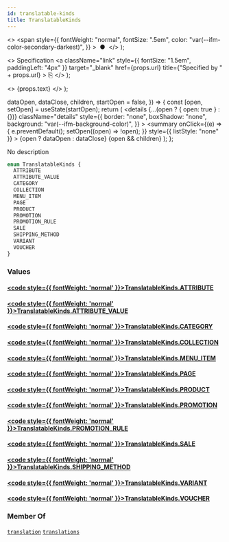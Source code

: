 ```yaml
---
id: translatable-kinds
title: TranslatableKinds
---
```


  <>
    <span
      style={{
        fontWeight: "normal",
        fontSize: ".5em",
        color: "var(--ifm-color-secondary-darkest)",
      }}
    >
      &nbsp;●&nbsp;
    </span>
  </>
);

  <>
    Specification
    <a
      className="link"
      style={{ fontSize: "1.5em", paddingLeft: "4px" }}
      target="\_blank"
      href={props.url}
      title={"Specified by " + props.url}
    >
      ⎘
    </a>
  </>
);

  <>
    <span className={props.class}>{props.text}</span>
  </>
);


  dataOpen,
  dataClose,
  children,
  startOpen = false,
}) => {
  const [open, setOpen] = useState(startOpen);
  return (
    <details
      {...(open ? { open: true } : {})}
      className="details"
      style={{
        border: "none",
        boxShadow: "none",
        background: "var(--ifm-background-color)",
      }}
    >
      <summary
        onClick={(e) => {
          e.preventDefault();
          setOpen((open) => !open);
        }}
        style={{ listStyle: "none" }}
      >
        {open ? dataOpen : dataClose}
      </summary>
      {open && children}
    </details>
  );
};

No description

```graphql
enum TranslatableKinds {
  ATTRIBUTE
  ATTRIBUTE_VALUE
  CATEGORY
  COLLECTION
  MENU_ITEM
  PAGE
  PRODUCT
  PROMOTION
  PROMOTION_RULE
  SALE
  SHIPPING_METHOD
  VARIANT
  VOUCHER
}
```

### Values

#### [<code style={{ fontWeight: 'normal' }}>TranslatableKinds.<b>ATTRIBUTE</b></code>](#)

>

#### [<code style={{ fontWeight: 'normal' }}>TranslatableKinds.<b>ATTRIBUTE_VALUE</b></code>](#)

>

#### [<code style={{ fontWeight: 'normal' }}>TranslatableKinds.<b>CATEGORY</b></code>](#)

>

#### [<code style={{ fontWeight: 'normal' }}>TranslatableKinds.<b>COLLECTION</b></code>](#)

>

#### [<code style={{ fontWeight: 'normal' }}>TranslatableKinds.<b>MENU_ITEM</b></code>](#)

>

#### [<code style={{ fontWeight: 'normal' }}>TranslatableKinds.<b>PAGE</b></code>](#)

>

#### [<code style={{ fontWeight: 'normal' }}>TranslatableKinds.<b>PRODUCT</b></code>](#)

>

#### [<code style={{ fontWeight: 'normal' }}>TranslatableKinds.<b>PROMOTION</b></code>](#)

>

#### [<code style={{ fontWeight: 'normal' }}>TranslatableKinds.<b>PROMOTION_RULE</b></code>](#)

>

#### [<code style={{ fontWeight: 'normal' }}>TranslatableKinds.<b>SALE</b></code>](#)

>

#### [<code style={{ fontWeight: 'normal' }}>TranslatableKinds.<b>SHIPPING_METHOD</b></code>](#)

>

#### [<code style={{ fontWeight: 'normal' }}>TranslatableKinds.<b>VARIANT</b></code>](#)

>

#### [<code style={{ fontWeight: 'normal' }}>TranslatableKinds.<b>VOUCHER</b></code>](#)

>

### Member Of

[`translation`](../../../api-reference/miscellaneous/queries/translation) <Badge class="badge badge--secondary" text="query"/><Bullet />[`translations`](../../../api-reference/miscellaneous/queries/translations) <Badge class="badge badge--secondary" text="query"/>
